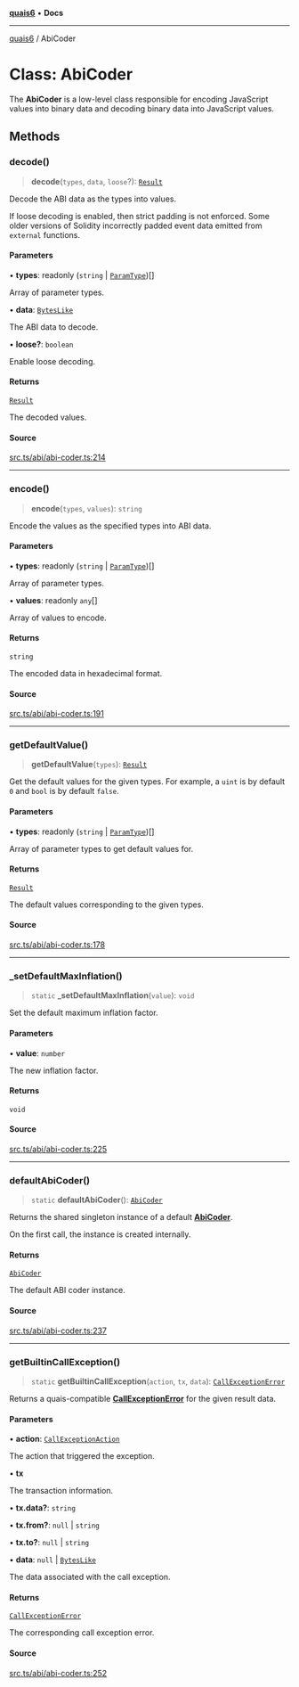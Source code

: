 [**quais6**](../README.md) • **Docs**

***

[quais6](../globals.md) / AbiCoder

# Class: AbiCoder

The **AbiCoder** is a low-level class responsible for encoding JavaScript
 values into binary data and decoding binary data into JavaScript values.

## Methods

### decode()

> **decode**(`types`, `data`, `loose`?): [`Result`](Result.md)

Decode the ABI data as the types into values.

 If loose decoding is enabled, then strict padding is
 not enforced. Some older versions of Solidity incorrectly
 padded event data emitted from `external` functions.

#### Parameters

• **types**: readonly (`string` \| [`ParamType`](ParamType.md))[]

Array of parameter types.

• **data**: [`BytesLike`](../type-aliases/BytesLike.md)

The ABI data to decode.

• **loose?**: `boolean`

Enable loose decoding.

#### Returns

[`Result`](Result.md)

The decoded values.

#### Source

[src.ts/abi/abi-coder.ts:214](https://github.com/dominant-strategies/quais-6.js/blob/aca1855329c3946c627ab7f16ac5304cea7d20c5/src.ts/abi/abi-coder.ts#L214)

***

### encode()

> **encode**(`types`, `values`): `string`

Encode the values as the specified types into ABI data.

#### Parameters

• **types**: readonly (`string` \| [`ParamType`](ParamType.md))[]

Array of parameter types.

• **values**: readonly `any`[]

Array of values to encode.

#### Returns

`string`

The encoded data in hexadecimal format.

#### Source

[src.ts/abi/abi-coder.ts:191](https://github.com/dominant-strategies/quais-6.js/blob/aca1855329c3946c627ab7f16ac5304cea7d20c5/src.ts/abi/abi-coder.ts#L191)

***

### getDefaultValue()

> **getDefaultValue**(`types`): [`Result`](Result.md)

Get the default values for the given types.
 For example, a `uint` is by default `0` and `bool`
 is by default `false`.

#### Parameters

• **types**: readonly (`string` \| [`ParamType`](ParamType.md))[]

Array of parameter types to get default values for.

#### Returns

[`Result`](Result.md)

The default values corresponding to the given types.

#### Source

[src.ts/abi/abi-coder.ts:178](https://github.com/dominant-strategies/quais-6.js/blob/aca1855329c3946c627ab7f16ac5304cea7d20c5/src.ts/abi/abi-coder.ts#L178)

***

### \_setDefaultMaxInflation()

> `static` **\_setDefaultMaxInflation**(`value`): `void`

Set the default maximum inflation factor.

#### Parameters

• **value**: `number`

The new inflation factor.

#### Returns

`void`

#### Source

[src.ts/abi/abi-coder.ts:225](https://github.com/dominant-strategies/quais-6.js/blob/aca1855329c3946c627ab7f16ac5304cea7d20c5/src.ts/abi/abi-coder.ts#L225)

***

### defaultAbiCoder()

> `static` **defaultAbiCoder**(): [`AbiCoder`](AbiCoder.md)

Returns the shared singleton instance of a default [**AbiCoder**](AbiCoder.md).

 On the first call, the instance is created internally.

#### Returns

[`AbiCoder`](AbiCoder.md)

The default ABI coder instance.

#### Source

[src.ts/abi/abi-coder.ts:237](https://github.com/dominant-strategies/quais-6.js/blob/aca1855329c3946c627ab7f16ac5304cea7d20c5/src.ts/abi/abi-coder.ts#L237)

***

### getBuiltinCallException()

> `static` **getBuiltinCallException**(`action`, `tx`, `data`): [`CallExceptionError`](../interfaces/CallExceptionError.md)

Returns a quais-compatible [**CallExceptionError**](../interfaces/CallExceptionError.md) for the given result data.

#### Parameters

• **action**: [`CallExceptionAction`](../type-aliases/CallExceptionAction.md)

The action that triggered the exception.

• **tx**

The transaction information.

• **tx.data?**: `string`

• **tx.from?**: `null` \| `string`

• **tx.to?**: `null` \| `string`

• **data**: `null` \| [`BytesLike`](../type-aliases/BytesLike.md)

The data associated with the call exception.

#### Returns

[`CallExceptionError`](../interfaces/CallExceptionError.md)

The corresponding call exception error.

#### Source

[src.ts/abi/abi-coder.ts:252](https://github.com/dominant-strategies/quais-6.js/blob/aca1855329c3946c627ab7f16ac5304cea7d20c5/src.ts/abi/abi-coder.ts#L252)
